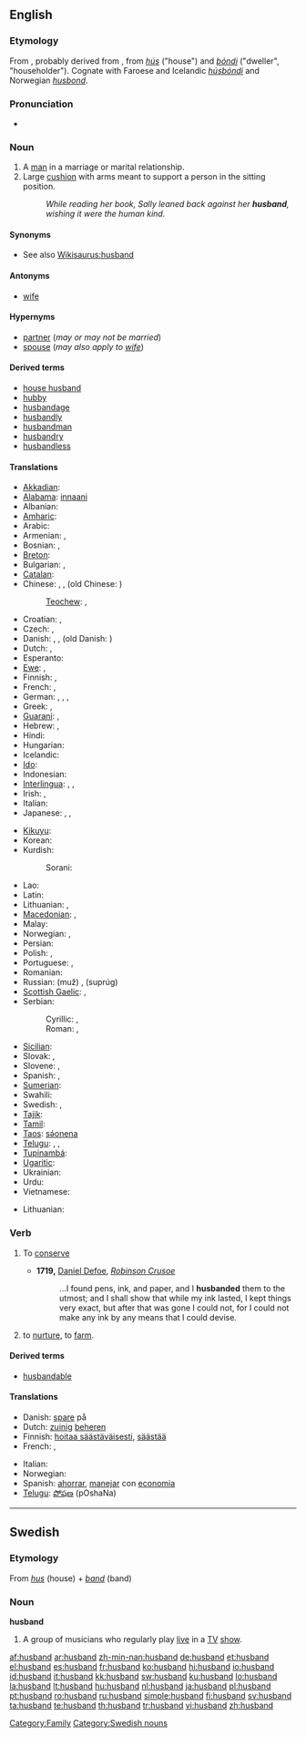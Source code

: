 ==English==

{{rank|certainly|big|road|550|husband|blockquote|effect|wanted}}

===Etymology===
From {{etyl|ang}} {{term|hūsbonda||lang=ang|male head of a household}}, probably derived from {{etyl|non}} {{term|húsbóndi||lang=non|master of house}}, from ''[[hús]]'' ("house") and ''[[bóndi]]'' ("dweller", "householder"). Cognate with Faroese and Icelandic ''[[húsbóndi]]'' and Norwegian ''[[husbond]]''.

===Pronunciation===
* {{audio|en-us-husband.ogg|Audio (US)}}

===Noun===
{{en-noun}}

# A [[man]] in a marriage or marital relationship.
# Large [[cushion]] with arms meant to support a person in the sitting position.
#: ''While reading her book, Sally leaned back against her '''husband''', wishing it were the human kind.''

====Synonyms====
* See also [[Wikisaurus:husband]]

====Antonyms====
* [[wife]]

====Hypernyms====
* [[partner]] (''may or may not be married'')
* [[spouse]] (''may also apply to [[wife]]'')

====Derived terms====
* [[house husband]]
* [[hubby]]
* [[husbandage]]
* [[husbandly]]
* [[husbandman]]
* [[husbandry]]
* [[husbandless]]

====Translations====
{{trans-top|male partner in marriage}}
* [[Akkadian]]: {{tø|akk|𒁮|tr=mutu|sc=Xsux}}
* [[Alabama]]: [[innaani]]
* Albanian: {{t+|sq|burrë|xs=Albanian}}
* [[Amharic]]: {{tø|am|ባል|tr=bal|sc=Ethi}}
* Arabic: {{t-|ar|زوج|m|tr=záuj|sc=Arab}}
* Armenian: {{t+|hy|ամուսին|tr=amusin|sc=Armn|xs=Armenian}}, {{t-|hy|մարդ|tr=mard|sc=Armn|xs=Armenian}}
* Bosnian: {{t-|bs|muž|m}}, {{t-|bs|suprug|m}}
* [[Breton]]: {{t|br|gwaz|m|xs=Breton}}
* Bulgarian: {{t+|bg|мъж|m|tr=mǎž|sc=Cyrl}}, {{t+|bg|съпруг|m|tr=sǎprug|sc=Cyrl}}
* [[Catalan]]: {{t+|ca|marit|m}}
* Chinese: {{t-|cmn|丈夫|tr=zhàng fú|sc=Hani|xs=Mandarin}}, {{t-|cmn|老公|tr=lǎo gōng|sc=Hani|xs=Mandarin}}, (old Chinese: {{t|cmn|相公|sc=Hani|xs=Mandarin}})
*: [[Teochew]]: {{t-|nan|ang1|xs=Min Nan}}, {{t|nan|dai6lou6|xs=Min Nan}}
* Croatian: {{t+|hr|muž|m}}, {{t-|hr|suprug|m}}
* Czech: {{t-|cs|manžel|m}}, {{t+|cs|muž|m}}
* Danish: {{t+|da|mand}}, {{t|da|ægtemand}}, (old Danish: {{t|da|husbond}})
* Dutch: {{t+|nl|man|m}}, {{t+|nl|echtgenoot|m}}
* Esperanto: {{t+|eo|edzo|xs=Esperanto}}
* [[Ewe]]: {{tø|ewe|atsu}}, {{tø|ewe|srɔ̃ŋutsu}}
* Finnish: {{t+|fi|mies}}, {{t+|fi|aviomies}}
* French: {{t+|fr|mari|m}}, {{t+|fr|époux|m}}
* German: {{t+|de|Ehemann|m}}, {{t+|de|Mann|m}}, {{t|de|Gemahl|m}}, {{t+|de|Gatte|m}}
* Greek: {{t+|el|άνδρας|m|tr=ándras|sc=Grek}}, {{t+|el|σύζυγος|m|tr=sýzygos|sc=Grek}}
* [[Guaraní]]: {{t-|gn|me|xs=Guaraní}}, {{t|gn|ména|xs=Guaraní}}
* Hebrew: {{t-|he|בעל|m|tr=baʿal|sc=Hebr}}, {{t+|he|איש|m|tr=ʾîš|sc=Hebr}}
* Hindi: {{t+|hi|पति|m|tr=pati|sc=Deva|xs=Hindi}}
* Hungarian: {{t+|hu|férj}}
* Icelandic: {{t+|is|eiginmaður}}
* [[Ido]]: {{t|io|spozulo}}
* Indonesian: {{t+|id|suami|xs=Indonesian}}
* [[Interlingua]]: {{t-|ia|marito|xs=Interlingua}}, {{t-|ia|sposo|xs=Interlingua}}, {{t|ia|sponso|xs=Interlingua}}
* Irish: {{t+|ga|fear|m|xs=Irish}}, {{t|ga|fear céile|m|xs=Irish}}
* Italian: {{t+|it|marito|m}}
* Japanese: {{t+|ja|夫|tr=おっと, otto|sc=Jpan}}, {{t-|ja|主人|tr=しゅじん, shujin|sc=Jpan}}, {{t|ja|旦那|tr=だんな, danna|sc=Jpan}}
{{trans-mid}}
* [[Kikuyu]]: {{tø|ki|morume}}
* Korean: {{t+|ko|남편|tr=nam pyeon|sc=Hang}}
* Kurdish:
*: Sorani: {{t|ku|مێرد|tr=mérd|sc=ku-Arab}}
* Lao: {{t-|lo|ຜົວ|tr=phua|sc=Laoo|xs=Lao}}
* Latin: {{t+|la|maritus|m|alt=marītus}}
* Lithuanian: {{t+|lt|vyras|m|xs=Lithuanian}}, {{t+|lt|sutuoktinis|m|xs=Lithuanian}}
* [[Macedonian]]: {{t|mk|маж|m|tr=maž|sc=Cyrl}},  {{t|mk|сопруг|m|tr=sóprug|sc=Cyrl}}
* Malay: {{t+|ms|suami|xs=Malay}}
* Norwegian: {{t|no|ektemann}}, {{t|no|husbond}}
* Persian: {{t-|fa|شوهر|tr=šohar|sc=fa-Arab|xs=Persian}}
* Polish: {{t+|pl|mąż|m}}, {{t+|pl|małżonek|m}}
* Portuguese: {{t+|pt|marido|m}}, {{t+|pt|esposo|m}}
* Romanian: {{t+|ro|soţ|m}}
* Russian: {{t+|ru|муж|m|sc=Cyrl}} (muž) , {{t+|ru|супруг|m|sc=Cyrl}} (suprúg)
* [[Scottish Gaelic]]: {{t-|gd|fear-cèile|m|xs=Scottish Gaelic}}, {{t-|gd|fear-pòsda|f|xs=Scottish Gaelic}}
* Serbian:
*: Cyrillic: {{t-|sr|муж|m|sc=Cyrl}}, {{t-|sr|супруг|m|sc=Cyrl}}
*: Roman: {{t-|sr|muž|m}}, {{t-|sr|suprug|m}}
* [[Sicilian]]: {{t|scn|maritu|m}}
* Slovak: {{t-|sk|manžel|m}}, {{t-|sk|muž|m}}
* Slovene: {{t+|sl|mož|m}}, {{t+|sl|soprog|m}}
* Spanish: {{t+|es|marido|m}}, {{t+|es|esposo|m}}
* [[Sumerian]]: {{tø|sux|𒁮|tr=DAM|sc=Xsux}}
* Swahili: {{t+|sw|mume|xs=Swahili}}
* Swedish: {{t+|sv|make|c}}, {{t+|sv|man|c}}
* [[Tajik]]: {{t|tg|шавҳар|tr=šavhar|sc=Cyrl}}
* [[Tamil]]: {{t|ta|அம்படையன்|tr=ambaDayan|xs=Tamil}}
* [[Taos]]: [[sə́onena]]
* [[Telugu]]: {{t|te|మొగుడు|tr=moguDu|sc=Telu}}, {{t|te|భర్త|tr=bharta|sc=Telu}}, {{t|te|పెనిమిటి|tr=penimiTi|sc=Telu}}
* [[Tupinambá]]: {{tø|tpn|mena|xs=Tupinambá}}
* [[Ugaritic]]: {{tø|uga|𐎎𐎚|tr=mt|sc=Ugar}}
* Ukrainian: {{t+|uk|чоловік|m|tr=čolovík|sc=Cyrl|xs=Ukrainian}}
* Urdu: {{t-|ur|شوہر|tr=šohar|sc=ur-Arab|xs=Urdu}}
* Vietnamese: {{t|vi|chồng|xs=Vietnamese}}
{{trans-bottom}}

{{trans-top|cushion}}
* Lithuanian: {{t+|lt|pagalvėlė|f|xs=Lithuanian}}
{{trans-mid}}
{{trans-bottom}}

===Verb===
{{en-verb}}

# {{transitive}} To [[conserve]]
#* '''1719,''' [[w:Daniel Defoe|Daniel Defoe]], ''[[w:Robinson Crusoe|Robinson Crusoe]]''
#*: ...I found pens, ink, and paper, and I '''husbanded''' them to the utmost; and I shall show that while my ink lasted, I kept things very exact, but after that was gone I could not, for I could not make any ink by any means that I could devise.
# {{transitive}} to [[nurture]], to [[farm]].

====Derived terms====
* [[husbandable]]

====Translations====
{{trans-top|to conserve}}
* Danish: [[spare]] på
* Dutch: [[zuinig]] [[beheren]]
* Finnish: [[hoitaa säästäväisesti]], [[säästää]]
* French: {{t+|fr|économiser}}, {{t+|fr|ménager}}
{{trans-mid}}
* Italian: {{t-|it|dosare}}
* Norwegian: {{t+|no|bevare}}
* Spanish: [[ahorrar]], [[manejar]] con [[economia]]
* [[Telugu]]: [[పోషణ]] (pOshaNa)
{{trans-bottom}}

----

==Swedish==

===Etymology===
From ''[[hus]]'' (house) + ''[[band]]'' (band)

===Noun===
'''husband'''

# A group of musicians who regularly play [[live]] in a [[TV]] [[show]].

[[Category:Family]]
[[Category:Swedish nouns]]

[[af:husband]]
[[ar:husband]]
[[zh-min-nan:husband]]
[[de:husband]]
[[et:husband]]
[[el:husband]]
[[es:husband]]
[[fr:husband]]
[[ko:husband]]
[[hi:husband]]
[[io:husband]]
[[id:husband]]
[[it:husband]]
[[kk:husband]]
[[sw:husband]]
[[ku:husband]]
[[lo:husband]]
[[la:husband]]
[[lt:husband]]
[[hu:husband]]
[[nl:husband]]
[[ja:husband]]
[[pl:husband]]
[[pt:husband]]
[[ro:husband]]
[[ru:husband]]
[[simple:husband]]
[[fi:husband]]
[[sv:husband]]
[[ta:husband]]
[[te:husband]]
[[th:husband]]
[[tr:husband]]
[[vi:husband]]
[[zh:husband]]
